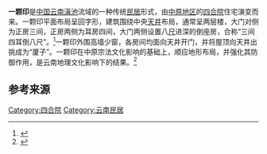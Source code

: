 '''一颗印'''是[[中华人民共和国|中国]][[云南省|云南]][[滇池|滇池]]流域的一种传统[[住宅|民居]]形式，由[[中原|中原地区]]的[[四合院|四合院]]住宅演变而来。一颗印平面布局呈回字形，建筑围绕中央[[天井|天井]]布局，通常呈两层楼，大门对侧为正房三间，正房两侧为耳房四间，大门两侧设置八[[尺|尺]]进深的倒座房，合称“三间四耳倒八尺”。<ref>{{Cite journal|title=论“一颗印”民居及其所体现的建筑文化|author=李莉萍|url=https://kns.cnki.net/kcms/detail/detail.aspx?dbcode=CJFD&dbname=CJFDLAST2020&filename=NAME202004029|date=2020|journal=中国地名|issue=04|doi=|others=|year=|volume=|page=|pages=52|issn=1002-7793|pmid=}}</ref>一颗印外围高墙少窗，各房间均面向天井开门，并将屋顶向天井出挑成为“厦子”。一颗印在中原宗法文化影响的基础上，顺应地形布局，并强化其防御作用，是云南地理文化影响下的结果。<ref>{{Cite journal|title=云南一颗印|author=刘致平|url=https://kns.cnki.net/kcms/detail/detail.aspx?dbcode=CJFD&dbname=CJFD9697&filename=HZJZ603.021|journal=华中建筑|issue=03|doi=|others=|year=1996|volume=|page=1|pmid=}}</ref>

== 参考来源 ==
{{Reflist}}

{{中国建筑小作品}}
[[Category:四合院|Category:四合院]]
[[Category:云南民居|Category:云南民居]]